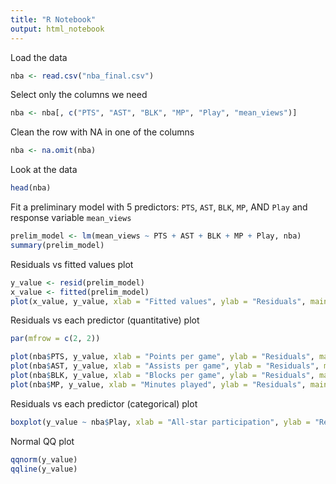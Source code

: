 ---
title: "R Notebook"
output: html_notebook
---

Load the data
```{r}
nba <- read.csv("nba_final.csv")
```

Select only the columns we need
```{r}
nba <- nba[, c("PTS", "AST", "BLK", "MP", "Play", "mean_views")]
```

Clean the row with NA in one of the columns
```{r}
nba <- na.omit(nba)
```

Look at the data
```{r}
head(nba)
```

Fit a preliminary model with 5 predictors: `PTS`, `AST`, `BLK`, `MP`, AND `Play` and response variable `mean_views`
```{r}
prelim_model <- lm(mean_views ~ PTS + AST + BLK + MP + Play, nba)
summary(prelim_model)
```

Residuals vs fitted values plot
```{r}
y_value <- resid(prelim_model)
x_value <- fitted(prelim_model)
plot(x_value, y_value, xlab = "Fitted values", ylab = "Residuals", main = "Residuals vs Fitted values")
```

Residuals vs each predictor (quantitative) plot
```{r}
par(mfrow = c(2, 2))

plot(nba$PTS, y_value, xlab = "Points per game", ylab = "Residuals", main = "Residuals vs Points per game")
plot(nba$AST, y_value, xlab = "Assists per game", ylab = "Residuals", main = "Residuals vs Assists per game")
plot(nba$BLK, y_value, xlab = "Blocks per game", ylab = "Residuals", main = "Residuals vs Blocks per game")
plot(nba$MP, y_value, xlab = "Minutes played", ylab = "Residuals", main = "Residuals vs Minutes played")
```

Residuals vs each predictor (categorical) plot
```{r}
boxplot(y_value ~ nba$Play, xlab = "All-star participation", ylab = "Residuals", main = "Residuals vs All-star participation")
```

Normal QQ plot
```{r}
qqnorm(y_value)
qqline(y_value)
```
